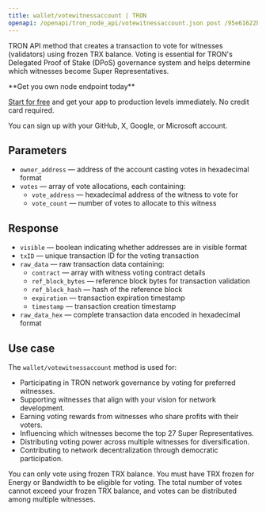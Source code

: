 ---
title: wallet/votewitnessaccount | TRON
openapi: /openapi/tron_node_api/votewitnessaccount.json post /95e61622bf6a8af293978377718e3b77/wallet/votewitnessaccount
---

TRON API method that creates a transaction to vote for witnesses (validators) using frozen TRX balance. Voting is essential for TRON's Delegated Proof of Stake (DPoS) governance system and helps determine which witnesses become Super Representatives.

<Check>
**Get you own node endpoint today**

[Start for free](https://console.chainstack.com/) and get your app to production levels immediately. No credit card required.

You can sign up with your GitHub, X, Google, or Microsoft account.
</Check>

## Parameters

* `owner_address` — address of the account casting votes in hexadecimal format
* `votes` — array of vote allocations, each containing:
  * `vote_address` — hexadecimal address of the witness to vote for
  * `vote_count` — number of votes to allocate to this witness

## Response

* `visible` — boolean indicating whether addresses are in visible format
* `txID` — unique transaction ID for the voting transaction
* `raw_data` — raw transaction data containing:
  * `contract` — array with witness voting contract details
  * `ref_block_bytes` — reference block bytes for transaction validation
  * `ref_block_hash` — hash of the reference block
  * `expiration` — transaction expiration timestamp
  * `timestamp` — transaction creation timestamp
* `raw_data_hex` — complete transaction data encoded in hexadecimal format

## Use case

The `wallet/votewitnessaccount` method is used for:

* Participating in TRON network governance by voting for preferred witnesses.
* Supporting witnesses that align with your vision for network development.
* Earning voting rewards from witnesses who share profits with their voters.
* Influencing which witnesses become the top 27 Super Representatives.
* Distributing voting power across multiple witnesses for diversification.
* Contributing to network decentralization through democratic participation.

<Note>
You can only vote using frozen TRX balance. You must have TRX frozen for Energy or Bandwidth to be eligible for voting. The total number of votes cannot exceed your frozen TRX balance, and votes can be distributed among multiple witnesses.
</Note>